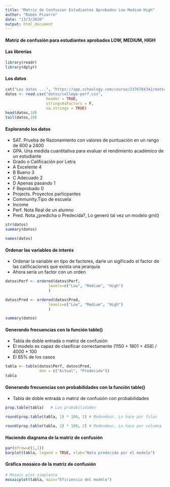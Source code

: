 ```yaml
---
title: "Matriz de Confusion Estudiantes Aprobados Low Medium High"
author: "Rubén Pizarro"
date: "13/3/2020"
output: html_document
---
```


#### Matriz de confusión para estudiantes aprobados LOW, MEDIUM, HIGH
#### Las librerías
```r
library(readr)
library(dplyr)
```


#### Los datos
```r
cat("Los datos ...", "https://app.schoology.com/course/2376784342/materials/gp/2390959605") 
datos <- read.csv("datos/college-perf.csv", 
                  header = TRUE, 
                  stringsAsFactors = F, 
                  na.strings = TRUE)
head(datos,10)
tail(datos,10)

```

#### Explorando los datos
* SAT. Prueba de Razonamiento con valores de puntuación en un rango de 600 a 2400
* GPA. Una medida cuantitativa para evaluar el rendimiento académico de un estudiante
* Grado o Calificación por Letra
*   A	Excelente	4
*   B	Bueno	3
*   C	Adecuado	2
*   D	Apenas pasando	1
*   F	Reprobado	0
* Projects. Proyectos particpantes
* Community.Tipo de escuela
* Income
* Perf. Nota Real de un alumno
* Pred. Nota ¿predicha o Predecida?, Lo generó tal vez un modelo gml()
```r
str(datos)
summary(datos)

names(datos)
```

#### Ordenar las variables de interés
* Ordenar la variable en tipo de factores, darle un sigificado el factor de las calificaciones que exista una jerarquía
* Ahora sería un factor con un orden
```r
datos$Perf <- ordered(datos$Perf, 
                   levels=c("Low", "Medium", "High")
                   )

datos$Pred <- ordered(datos$Pred, 
                   levels=c("Low", "Medium", "High")
                   )

summary(datos)
```

#### Generando frecuencias con la función table()
* Tabla de doble entrada o matriz de confusión
* El modelo es capaz de clasificar correctamente (1150 + 1801 + 458) / 4000 * 100
* El 85% de los casos
```r
tabla <- table(datos$Perf, datos$Pred,  
               dnn = c("Actual", "Predecido"))
tabla
```

#### Generando frecuencias con probabilidades con la función table()
* Tabla de doble entrada o matriz de confusión con probabilidades
```r
prop.table(tabla)   # Las probabilidades

round(prop.table(tabla, 1) * 100, 2) # Redondear, Lo hace por filas

round(prop.table(tabla, 2) * 100, 2) # Redondear, Lo hace por columna

```


#### Haciendo diagrama de la matriz de confusión
```r
par(mfrow=c(1,1))
barplot(tabla, legend = TRUE, xlab="Nota predecida por el modelo")

```

#### Gráfica mosaico de la matriz de confusión
```r
# Mosaic plot simplente
mosaicplot(tabla, main="Eficiencia del modelo")

```


